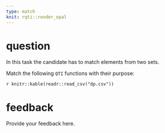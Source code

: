 ```yaml
---
type: match
knit: rqti::render_opal
---
```


# question

In this task the candidate has to match elements from two sets.

Match the following `QTI` functions with their purpose:

`r knitr::kable(readr::read_csv("dp.csv"))`

# feedback

Provide your feedback here.
